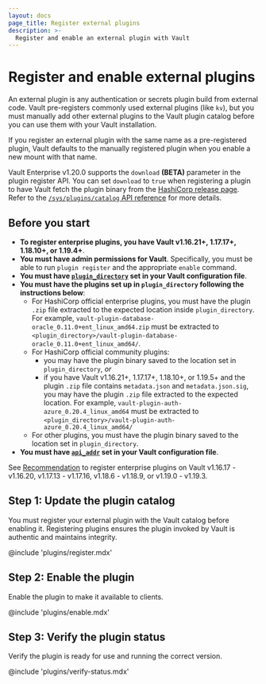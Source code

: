 ```yaml
---
layout: docs
page_title: Register external plugins
description: >-
  Register and enable an external plugin with Vault
---
```


# Register and enable external plugins

An external plugin is any authentication or secrets plugin build from external
code. Vault pre-registers commonly used external plugins (like `kv`), but you
must manually add other external plugins to the Vault plugin catalog before you
can use them with your Vault installation.

If you register an external plugin with the same name as a pre-registered plugin,
Vault defaults to the manually registered plugin when you enable a new mount
with that name.

Vault Enterprise v1.20.0 supports the `download` **(BETA)** parameter in the
plugin register API. You can set `download` to `true` when registering a plugin
to have Vault fetch the plugin binary from the
[HashiCorp release page](https://releases.hashicorp.com). Refer to the
[`/sys/plugins/catalog` API reference](/vault/api-docs/system/plugins-catalog#download)
for more details.

## Before you start

- **To register enterprise plugins, you have Vault v1.16.21+, 1.17.17+, 1.18.10+,
  or 1.19.4+**.
- **You must have admin permissions for Vault**. Specifically, you must be able
  to run `plugin register` and the appropriate `enable` command.
- **You must have
  [`plugin_directory`](/vault/docs/configuration#plugin_directory) set in your
  Vault configuration file**.
- **You must have the plugins set up in `plugin_directory` following the instructions below**:
  - For HashiCorp official enterprise plugins, you must have the plugin `.zip` file extracted to the expected location inside `plugin_directory`. For example, `vault-plugin-database-oracle_0.11.0+ent_linux_amd64.zip` must be extracted to `<plugin_directory>/vault-plugin-database-oracle_0.11.0+ent_linux_amd64/`.
  - For HashiCorp official community plugins:
    - you may have the plugin binary saved to the location set in `plugin_directory`, _or_ 
    - if you have Vault v1.16.21+, 1.17.17+, 1.18.10+, or 1.19.5+ and the plugin `.zip` file contains `metadata.json` and `metadata.json.sig`, you may have the plugin `.zip` file extracted to the expected location. For example, `vault-plugin-auth-azure_0.20.4_linux_amd64` must be extracted to `<plugin_directory>/vault-plugin-auth-azure_0.20.4_linux_amd64/`
  - For other plugins, you must have the plugin binary saved to the location set in `plugin_directory`.
- **You must have [`api_addr`](/vault/docs/configuration#api_addr) set in your
  Vault configuration file**.

See [Recommendation](/vault/docs/updates/important-changes#external-enterprise-plugins)
to register enterprise plugins on Vault v1.16.17 - v1.16.20, v1.17.13 - v1.17.16,
v1.18.6 - v1.18.9, or v1.19.0 - v1.19.3.

## Step 1: Update the plugin catalog

You must register your external plugin with the Vault catalog before enabling
it. Registering plugins ensures the plugin invoked by Vault is authentic and
maintains integrity.

@include 'plugins/register.mdx'


## Step 2: Enable the plugin

Enable the plugin to make it available to clients.

@include 'plugins/enable.mdx'


## Step 3: Verify the plugin status

Verify the plugin is ready for use and running the correct version.

@include 'plugins/verify-status.mdx'
